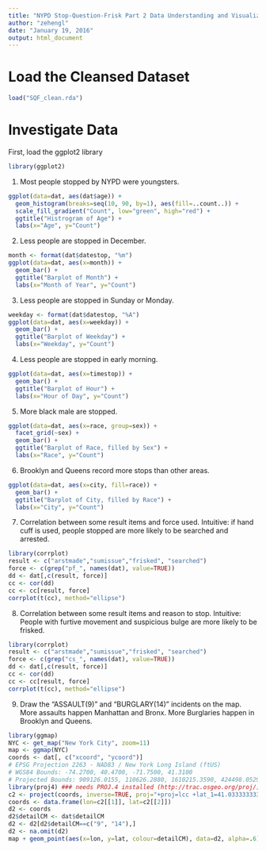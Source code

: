 ```yaml
---
title: "NYPD Stop-Question-Frisk Part 2 Data Understanding and Visualization"
author: "zehengl"
date: "January 19, 2016"
output: html_document
---
```


# Load the Cleansed Dataset
```r
load("SQF_clean.rda")

```

# Investigate Data
First, load the ggplot2 library
```r
library(ggplot2)
```


1. Most people stopped by NYPD were youngsters.
```r
ggplot(data=dat, aes(dat$age)) + 
  geom_histogram(breaks=seq(10, 90, by=1), aes(fill=..count..)) +
  scale_fill_gradient("Count", low="green", high="red") +
  ggtitle("Histrogram of Age") + 
  labs(x="Age", y="Count")
```

2. Less people are stopped in December.
```r
month <- format(dat$datestop, "%m")
ggplot(data=dat, aes(x=month)) + 
  geom_bar() + 
  ggtitle("Barplot of Month") + 
  labs(x="Month of Year", y="Count")
```

3. Less people are stopped in Sunday or Monday.
```r
weekday <- format(dat$datestop, "%A")
ggplot(data=dat, aes(x=weekday)) + 
  geom_bar() + 
  ggtitle("Barplot of Weekday") + 
  labs(x="Weekday", y="Count")
```

4. Less people are stopped in early morning.
```r
ggplot(data=dat, aes(x=timestop)) + 
  geom_bar() + 
  ggtitle("Barplot of Hour") + 
  labs(x="Hour of Day", y="Count")
```

5. More black male are stopped.
```r
ggplot(data=dat, aes(x=race, group=sex)) + 
  facet_grid(~sex) +
  geom_bar() + 
  ggtitle("Barplot of Race, filled by Sex") + 
  labs(x="Race", y="Count")
```

6. Brooklyn and Queens record more stops than other areas.
```r
ggplot(data=dat, aes(x=city, fill=race)) + 
  geom_bar() + 
  ggtitle("Barplot of City, filled by Race") + 
  labs(x="City", y="Count")
```

7. Correlation between some result items and force used. Intuitive: if hand cuff is used, people stopped are more likely to be searched and arrested.
```r
library(corrplot)
result <- c("arstmade","sumissue","frisked", "searched")
force <- c(grep("pf_", names(dat), value=TRUE))
dd <- dat[,c(result, force)]
cc <- cor(dd)
cc <- cc[result, force]
corrplot(t(cc), method="ellipse")
```

8. Correlation between some result items and reason to stop. Intuitive: People with furtive movement and suspicious bulge are more likely to be frisked.
```r
library(corrplot)
result <- c("arstmade","sumissue","frisked", "searched")
force <- c(grep("cs_", names(dat), value=TRUE))
dd <- dat[,c(result, force)]
cc <- cor(dd)
cc <- cc[result, force]
corrplot(t(cc), method="ellipse")
```

9. Draw the "ASSAULT(9)" and "BURGLARY(14)" incidents on the map. More assaults happen Manhattan and Bronx. More Burglaries happen in Brooklyn and Queens.
```r
library(ggmap)
NYC <- get_map("New York City", zoom=11)
map <- ggmap(NYC)
coords <- dat[, c("xcoord", "ycoord")]
# EPSG Projection 2263 - NAD83 / New York Long Island (ftUS)
# WGS84 Bounds: -74.2700, 40.4700, -71.7500, 41.3100
# Projected Bounds: 909126.0155, 110626.2880, 1610215.3590, 424498.0529
library(proj4) ### needs PROJ.4 installed (http://trac.osgeo.org/proj/)
c2 <- project(coords, inverse=TRUE, proj="+proj=lcc +lat_1=41.03333333333333 +lat_2=40.66666666666666 +lat_0=40.16666666666666 +lon_0=-74 +x_0=300000.0000000001 +y_0=0 +ellps=GRS80 +datum=NAD83 +to_meter=0.3048006096012192 +no_defs")
coords <- data.frame(lon=c2[[1]], lat=c2[[2]])
d2 <- coords
d2$detailCM <- dat$detailCM
d2 <- d2[d2$detailCM==c("9", "14"),]
d2 <- na.omit(d2)
map + geom_point(aes(x=lon, y=lat, colour=detailCM), data=d2, alpha=.6)
```